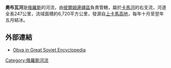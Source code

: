 '''奧布瓦河'''是[[俄羅斯|俄羅斯]]的河流，由[[彼爾姆邊疆區|彼爾姆邊疆區]]負責管轄，屬於[[卡馬河|卡馬河]]的右支流，河道全長247公里，流域面積約6,720平方公里，發源自[[上卡馬高地|上卡馬高地]]，每年十月至翌年五月結冰。

== 外部連結 ==
* [https://web.archive.org/web/20140804182348/http://slovari.yandex.ru/~%D0%BA%D0%BD%D0%B8%D0%B3%D0%B8/%D0%91%D0%A1%D0%AD/%D0%9E%D0%B1%D0%B2%D0%B0/ Obva in Great Soviet Encyclopedia]

{{coord|58|32|20|N|55|27|06|E|source:kolossus-ruwiki|display=title}}

{{Russia-geo-stub}}

[[Category:俄羅斯河流|Category:俄羅斯河流]]